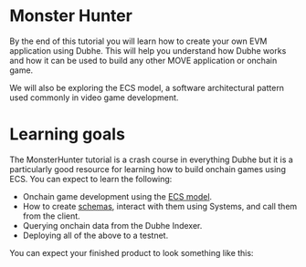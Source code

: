 # Monster Hunter

By the end of this tutorial you will learn how to create your own EVM application using Dubhe.
This will help you understand how Dubhe works and how it can be used to build any other MOVE application or onchain game.

We will also be exploring the ECS model, a software architectural pattern used commonly in video game development.

# Learning goals

The MonsterHunter tutorial is a crash course in everything Dubhe but it is a particularly good resource for learning how to build onchain games using ECS. You can expect to learn the following:
* Onchain game development using the [ECS model](https://en.wikipedia.org/wiki/Entity_component_system).
* How to create [schemas](https://dubhe-docs.vercel.app/dubhe/sui/schemas), interact with them using Systems, and call them from the client.
* Querying onchain data from the Dubhe Indexer.
* Deploying all of the above to a testnet.

You can expect your finished product to look something like this: